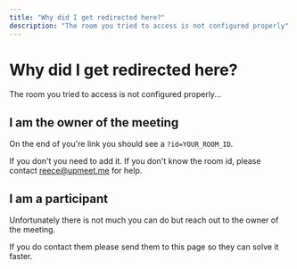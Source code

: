 ```yaml
---
title: "Why did I get redirected here?"
description: "The room you tried to access is not configured properly"
---
```


# Why did I get redirected here?
The room you tried to access is not configured properly...

## I am the owner of the meeting
On the end of you're link you should see a `?id=YOUR_ROOM_ID`. 

If you don't you need to add it. If you don't know the room id, please contact reece@upmeet.me for help.

## I am a participant
Unfortunately there is not much you can do but reach out to the owner of the meeting.

If you do contact them please send them to this page so they can solve it faster.
